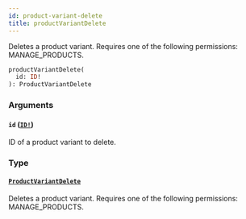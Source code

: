```yaml
---
id: product-variant-delete
title: productVariantDelete
---
```


Deletes a product variant. Requires one of the following permissions: MANAGE_PRODUCTS.

```graphql
productVariantDelete(
  id: ID!
): ProductVariantDelete

```

### Arguments

#### `id` ([`ID!`](../../../developer/api-reference/scalars/id))

ID of a product variant to delete.

### Type

#### [`ProductVariantDelete`](../../../developer/api-reference/objects/product-variant-delete)

Deletes a product variant. Requires one of the following permissions: MANAGE_PRODUCTS.
